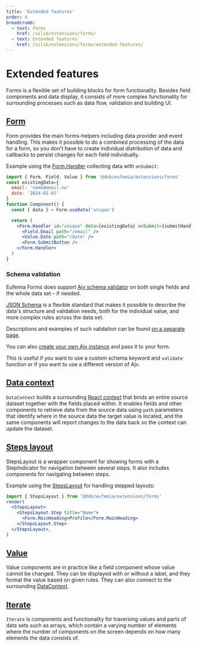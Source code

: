 ```yaml
---
title: 'Extended features'
order: 4
breadcrumb:
  - text: Forms
    href: /uilib/extensions/forms/
  - text: Extended features
    href: /uilib/extensions/forms/extended-features/
---
```


# Extended features

Forms is a flexible set of building blocks for form functionality. Besides field components and data display, it consists of more complex functionality for surrounding processes such as data flow, validation and building UI.

## [Form](/uilib/extensions/forms/extended-features/Form)

Form provides the main forms-helpers including data provider and event handling. This makes it possible to do a combined processing of the data for a form, so you don't have to create individual distribution of data and callbacks to persist changes for each field individually.

Example using the [Form.Handler](/uilib/extensions/forms/extended-features/Form/Handler) collecting data with `onSubmit`:

```jsx
import { Form, Field, Value } from '@dnb/eufemia/extensions/forms'
const existingData={
  email: 'name@email.no'
  date: '2024-01-01'
}
function Component() {
  const { data } = Form.useData('unique')

  return (
    <Form.Handler id="unique" data={existingData} onSubmit={submitHandler}>
      <Field.Email path="/email" />
      <Value.Date path="/date" />
      <Form.SubmitButton />
    </Form.Handler>
  )
}
```

### Schema validation

Eufemia Forms does support [Ajv schema validator](https://ajv.js.org/) on both single fields and the whole data set – if needed.

[JSON Schema](https://json-schema.org/) is a flexible standard that makes it possible to describe the data's structure and validation needs, both for the individual value, and more complex rules across the data set.

Descriptions and examples of such validation can be found [on a separate page](/uilib/extensions/forms/extended-features/Form/schema-validation).

You can also [create your own Ajv instance](/uilib/extensions/forms/extended-features/Form/schema-validation/#custom-ajv-instance-and-keywords) and pass it to your form.

This is useful if you want to use a custom schema keyword and `validate` function or if you want to use a different version of Ajv.

## [Data context](/uilib/extensions/forms/extended-features/DataContext/)

`DataContext` builds a surrounding [React context](https://react.dev/learn/passing-data-deeply-with-context) that binds an entire source dataset together with the fields placed within. It enables fields and other components to retrieve data from the source data using `path` parameters that identify where in the source data the target value is located, and the same components will report changes to the data back so the context can update the dataset.

## [Steps layout](/uilib/extensions/forms/extended-features/StepsLayout)

StepsLayout is a wrapper component for showing forms with a StepIndicator for navigation between several steps. It also includes components for navigating between steps.

Example using the [StepsLayout](/uilib/extensions/forms/extended-features/StepsLayout) for handling stepped layouts:

```jsx
import { StepsLayout } from '@dnb/eufemia/extensions/forms'
render(
  <StepsLayout>
    <StepsLayout.Step title="Name">
      <Form.MainHeading>Profile</Form.MainHeading>
    </StepsLayout.Step>
  </StepsLayout>,
)
```

## [Value](/uilib/extensions/forms/extended-features/Value/)

Value components are in practice like a field component whose value cannot be changed. They can be displayed with or without a label, and they format the value based on given rules. They can also connect to the surrounding [DataContext](/uilib/extensions/forms/extended-features/DataContext/).

## [Iterate](/uilib/extensions/forms/extended-features/Iterate/)

`Iterate` is components and functionality for traversing values and parts of data sets such as arrays, which contain a varying number of elements where the number of components on the screen depends on how many elements the data consists of.
